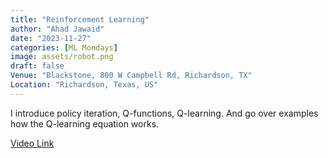 ```yaml
---
title: "Reinforcement Learning"
author: "Ahad Jawaid"
date: "2023-11-27"
categories: [ML Mondays]
image: assets/robot.png
draft: false
Venue: "Blackstone, 800 W Campbell Rd, Richardson, TX"
Location: "Richardson, Texas, US"
---
```


I introduce policy iteration, Q-functions, Q-learning. And go over examples how the Q-learning equation works.

[Video Link](https://www.youtube.com/watch?v=hQhqNCOdWLk)